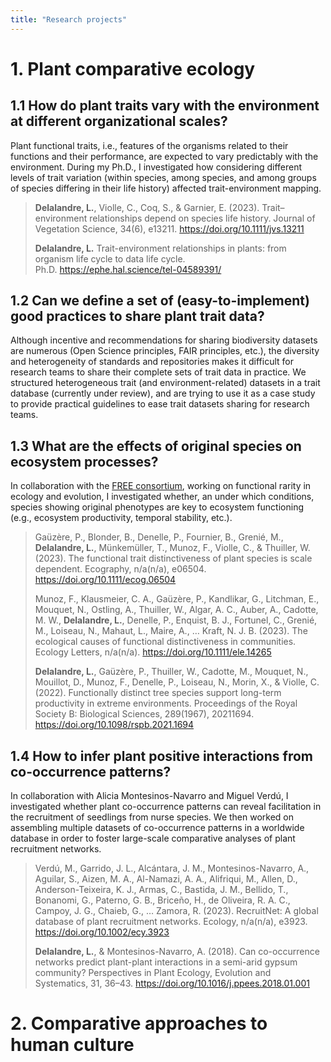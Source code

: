 ```yaml
---
title: "Research projects"
---
```


# 1. Plant comparative ecology

## 1.1 How do plant traits vary with the environment at different organizational scales?

Plant functional traits, i.e., features of the organisms related to their functions and their performance, are expected to vary predictably with the environment. During my Ph.D., I investigated how considering different levels of trait variation (within species, among species, and among groups of species differing in their life history) affected trait-environment mapping.

> **Delalandre, L.**, Violle, C., Coq, S., & Garnier, E. (2023). Trait–environment relationships depend on species life history. Journal of Vegetation Science, 34(6), e13211. <https://doi.org/10.1111/jvs.13211>
>
> **Delalandre, L.** Trait-environment relationships in plants: from organism life cycle to data life cycle. Ph.D. <https://ephe.hal.science/tel-04589391/>

## 1.2 Can we define a set of (easy-to-implement) good practices to share plant trait data?

Although incentive and recommendations for sharing biodiversity datasets are numerous (Open Science principles, FAIR principles, etc.), the diversity and heterogeneity of standards and repositories makes it difficult for research teams to share their complete sets of trait data in practice. We structured heterogeneous trait (and environment-related) datasets in a trait database (currently under review), and are trying to use it as a case study to provide practical guidelines to ease trait datasets sharing for research teams.

## 1.3 What are the effects of original species on ecosystem processes?

In collaboration with the [FREE consortium](https://www.fondationbiodiversite.fr/la-frb-en-action/programmes-et-projets/le-cesab/free/), working on functional rarity in ecology and evolution, I investigated whether, an under which conditions, species showing original phenotypes are key to ecosystem functioning (e.g., ecosystem productivity, temporal stability, etc.).

> Gaüzère, P., Blonder, B., Denelle, P., Fournier, B., Grenié, M., **Delalandre, L.**, Münkemüller, T., Munoz, F., Violle, C., & Thuiller, W. (2023). The functional trait distinctiveness of plant species is scale dependent. Ecography, n/a(n/a), e06504. <https://doi.org/10.1111/ecog.06504>
>
> Munoz, F., Klausmeier, C. A., Gaüzère, P., Kandlikar, G., Litchman, E., Mouquet, N., Ostling, A., Thuiller, W., Algar, A. C., Auber, A., Cadotte, M. W., **Delalandre, L.**, Denelle, P., Enquist, B. J., Fortunel, C., Grenié, M., Loiseau, N., Mahaut, L., Maire, A., … Kraft, N. J. B. (2023). The ecological causes of functional distinctiveness in communities. Ecology Letters, n/a(n/a). <https://doi.org/10.1111/ele.14265>
>
> **Delalandre, L.**, Gaüzère, P., Thuiller, W., Cadotte, M., Mouquet, N., Mouillot, D., Munoz, F., Denelle, P., Loiseau, N., Morin, X., & Violle, C. (2022). Functionally distinct tree species support long-term productivity in extreme environments. Proceedings of the Royal Society B: Biological Sciences, 289(1967), 20211694. <https://doi.org/10.1098/rspb.2021.1694>

## 1.4 How to infer plant positive interactions from co-occurrence patterns?

In collaboration with Alicia Montesinos-Navarro and Miguel Verdú, I investigated whether plant co-occurrence patterns can reveal facilitation in the recruitment of seedlings from nurse species. We then worked on assembling multiple datasets of co-occurrence patterns in a worldwide database in order to foster large-scale comparative analyses of plant recruitment networks.

> Verdú, M., Garrido, J. L., Alcántara, J. M., Montesinos-Navarro, A., Aguilar, S., Aizen, M. A., Al-Namazi, A. A., Alifriqui, M., Allen, D., Anderson-Teixeira, K. J., Armas, C., Bastida, J. M., Bellido, T., Bonanomi, G., Paterno, G. B., Briceño, H., de Oliveira, R. A. C., Campoy, J. G., Chaieb, G., … Zamora, R. (2023). RecruitNet: A global database of plant recruitment networks. Ecology, n/a(n/a), e3923. <https://doi.org/10.1002/ecy.3923>
>
> **Delalandre, L.**, & Montesinos-Navarro, A. (2018). Can co-occurrence networks predict plant-plant interactions in a semi-arid gypsum community? Perspectives in Plant Ecology, Evolution and Systematics, 31, 36–43. <https://doi.org/10.1016/j.ppees.2018.01.001>

## 

# 2. Comparative approaches to human culture
